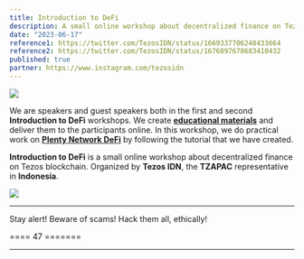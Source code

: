 ```yaml
---
title: Introduction to DeFi
description: A small online workshop about decentralized finance on Tezos blockchain. Organized by Tezos IDN, the TZAPAC representative in Indonesia.
date: "2023-06-17"
reference1: https://twitter.com/TezosIDN/status/1669337706248433664
reference2: https://twitter.com/TezosIDN/status/1676897678683410432
published: true
partner: https://www.instagram.com/tezosidn
---
```


[![](/images/proj/prof-nota-introduction-to-defi-1.jpeg)](/images/proj/prof-nota-introduction-to-defi-1.jpeg)

We are speakers and guest speakers both in the first and second **Introduction to DeFi** workshops. We create [**educational materials**](https://iqraa.straight-line.org/tutor-x-educator/) and deliver them to the participants online. In this workshop, we do practical work on [**Plenty Network DeFi**](https://iqraa.straight-line.org/tutor-x-educator/v/tutor-11-plenty-network "Tutorial Plenty Network DeFi") by following the tutorial that we have created.

**Introduction to DeFi** is a small online workshop about decentralized finance on Tezos blockchain. Organized by **Tezos IDN**, the **TZAPAC** representative in **Indonesia**.

[![](/images/proj/prof-nota-introduction-to-defi-2.jpeg)](/images/proj/prof-nota-introduction-to-defi-2.jpeg)

---

Stay alert! Beware of scams! Hack them all, ethically!

==== 47 =======

---

